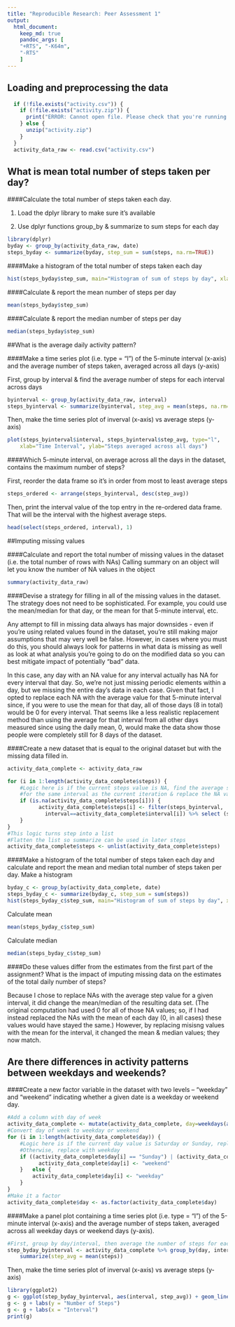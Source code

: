 ```yaml
---
title: "Reproducible Research: Peer Assessment 1"
output: 
  html_document:
    keep_md: true
    pandoc_args: [
    "+RTS", "-K64m",
    "-RTS"
    ]
---
```



## Loading and preprocessing the data
```r
  if (!file.exists("activity.csv")) {
    if (!file.exists("activity.zip")) {
      print("ERROR: Cannot open file. Please check that you're running in the repo directory")
    } else {
      unzip("activity.zip")
    }
  }
  activity_data_raw <- read.csv("activity.csv")
```



## What is mean total number of steps taken per day?
####Calculate the total number of steps taken each day.  

1. Load the dplyr library to make sure it's available

2. Use dplyr functions group_by & summarize to sum steps for each day 
```r
library(dplyr)
byday <- group_by(activity_data_raw, date)
steps_byday <- summarize(byday, step_sum = sum(steps, na.rm=TRUE))
```

####Make a histogram of the total number of steps taken each day
```r
hist(steps_byday$step_sum, main="Histogram of sum of steps by day", xlab="Sum of Daily Steps")
```

####Calculate & report the mean number of steps per day
```r
mean(steps_byday$step_sum)
```
####Calculate & report the median number of steps per day
```r
median(steps_byday$step_sum)
```

##What is the average daily activity pattern?

####Make a time series plot (i.e. type = "l") of the 5-minute interval (x-axis) and the average number of steps taken, averaged across all days (y-axis)

First, group by interval & find the average number of steps for each interval across days
```r
byinterval <- group_by(activity_data_raw, interval)
steps_byinterval <- summarize(byinterval, step_avg = mean(steps, na.rm=TRUE))
```
Then, make the time series plot of inverval (x-axis) vs average steps (y-axis)
```r
plot(steps_byinterval$interval, steps_byinterval$step_avg, type="l", 
	xlab="Time Interval", ylab="Steps averaged across all days")
```

####Which 5-minute interval, on average across all the days in the dataset, contains the maximum number of steps?

First, reorder the data frame so it's in order from most to least average steps
```r
steps_ordered <- arrange(steps_byinterval, desc(step_avg))
```

Then, print the interval value of the top entry in the re-ordered data frame.  That will be the interval with the highest average steps.
```r
head(select(steps_ordered, interval), 1)
```

##Imputing missing values

####Calculate and report the total number of missing values in the dataset (i.e. the total number of rows with NAs)
Calling summary on an object will let you know the number of NA values in the object
```r
summary(activity_data_raw)

```

####Devise a strategy for filling in all of the missing values in the dataset. The strategy does not need to be sophisticated. For example, you could use the mean/median for that day, or the mean for that 5-minute interval, etc.

Any attempt to fill in missing data always has major downsides - even if you're using related values found in the dataset, you're still making major assumptions that may very well be false.  However, in cases where you must do this, you should always look for patterns in what data is missing as well as look at what analysis you're going to do on the modified data so you can best mitigate impact of potentially "bad" data.

In this case, any day with an NA value for any interval actually has NA for every interval that day.  So, we're not just missing periodic elements within a day, but we missing the entire day's data in each case.  Given that fact, I opted to replace each NA with the average value for that 5-minute interval since, if you were to use the mean for that day, all of those days (8 in total) would be 0 for every interval.  That seems like a less realistic replacement method than using the average for that interval from all other days measured since  using the daily mean, 0, would make the data show those people were completely still for 8 days of the dataset.

####Create a new dataset that is equal to the original dataset but with the missing data filled in.
```r
activity_data_complete <- activity_data_raw

for (i in 1:length(activity_data_complete$steps)) {
	#Logic here is if the current steps value is NA, find the average steps value (grouped by interval) 
	#for the same interval as the current iteration & replace the NA value with the average steps for this interval
	if (is.na(activity_data_complete$steps[i])) {
		  activity_data_complete$steps[i] <- filter(steps_byinterval, 
		  	interval==activity_data_complete$interval[i]) %>% select (step_avg)
	}	
}
#This logic turns step into a list
#Flatten the list so summarize can be used in later steps
activity_data_complete$steps <- unlist(activity_data_complete$steps)
```
####Make a histogram of the total number of steps taken each day and calculate and report the mean and median total number of steps taken per day. 
Make a histogram

```r
byday_c <- group_by(activity_data_complete, date)
steps_byday_c <- summarize(byday_c, step_sum = sum(steps))
hist(steps_byday_c$step_sum, main="Histogram of sum of steps by day", xlab="Sum of Daily Steps")
```

Calculate mean
```r
mean(steps_byday_c$step_sum)
```

Calculate median
```r
median(steps_byday_c$step_sum)
```


####Do these values differ from the estimates from the first part of the assignment? What is the impact of imputing missing data on the estimates of the total daily number of steps?

Because I chose to replace NAs with the average step value for a given interval, it did change the mean/median of the resulting data set.  (The original computation had used 0 for all of those NA values; so, if I had instead replaced the NAs with the mean of each day (0, in all cases) these values would have stayed the same.)  However, by replacing misisng values with the mean for the interval, it changed the mean & median values; they now match.

## Are there differences in activity patterns between weekdays and weekends?
####Create a new factor variable in the dataset with two levels – “weekday” and “weekend” indicating whether a given date is a weekday or weekend day.
```r
#Add a column with day of week
activity_data_complete <- mutate(activity_data_complete, day=weekdays(as.Date(activity_data_complete$date)))
#Convert day of week to weekday or weekend
for (i in 1:length(activity_data_complete$day)) {
	#Logic here is if the current day value is Saturday or Sunday, replace with weekend
	#Otherwise, replace with weekday
	if ((activity_data_complete$day[i] == "Sunday") | (activity_data_complete$day[i] == "Saturday")) {
		  activity_data_complete$day[i] <- "weekend"
	}	else {
		activity_data_complete$day[i] <- "weekday"
	}
}
#Make it a factor
activity_data_complete$day <- as.factor(activity_data_complete$day)
```
####Make a panel plot containing a time series plot (i.e. type = "l") of the 5-minute interval (x-axis) and the average number of steps taken, averaged across all weekday days or weekend days (y-axis).


```r
#First, group by day/interval, then average the number of steps for each grouping
step_byday_byinterval <- activity_data_complete %>% group_by(day, interval) %>% 
	summarize(step_avg = mean(steps))
```
Then, make the time series plot of inverval (x-axis) vs average steps (y-axis)
```r
library(ggplot2)
g <- ggplot(step_byday_byinterval, aes(interval, step_avg)) + geom_line() + facet_grid(day~.) 
g <- g + labs(y = "Number of Steps")
g <- g + labs(x = "Interval")
print(g)
```